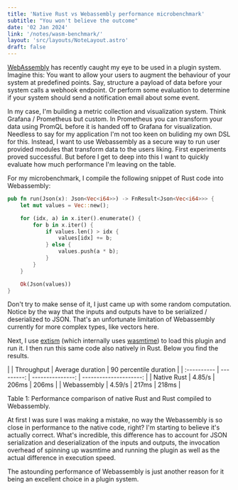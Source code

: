 ```yaml
---
title: 'Native Rust vs Webassembly performance microbenchmark'
subtitle: "You won't believe the outcome"
date: '02 Jan 2024'
link: '/notes/wasm-benchmark/'
layout: 'src/layouts/NoteLayout.astro'
draft: false
---
```



[WebAssembly](https://developer.mozilla.org/en-US/docs/WebAssembly) has recently caught
my eye to be used in a plugin system. Imagine this: You want to allow your users to augment the
behaviour of your system at predefined points. Say, structure a payload of data before your system
calls a webhook endpoint. Or perform some evaluation to determine if your system should send a
notification email about some event.

In my case, I'm building a metric collection and visualization system. Think Grafana /
Prometheus but custom. In Prometheus you can transform your data using PromQL before it is
handed off to Grafana for visualization. Needless to say for my application I'm not too keen
on buliding my own DSL for this. Instead, I want to use Webassembly as a secure way to run
user provided modules that transform data to the users liking. First experiments proved
successful. But before I get to deep into this I want to quickly evaluate how much performance
I'm leaving on the table.

For my microbenchmark, I compile the following snippet of Rust code into Webassembly:

```rust
pub fn run(Json(x): Json<Vec<i64>>) -> FnResult<Json<Vec<i64>>> {
	let mut values = Vec::new();

	for (idx, a) in x.iter().enumerate() {
		for b in x.iter() {
			if values.len() > idx {
				values[idx] += b;
			} else {
				values.push(a * b);
			}
		}
	}

	Ok(Json(values))
}
```

Don't try to make sense of it, I just came up with some random computation. Notice by the way that
the inputs and outputs have to be serialized / deserialized to JSON. That's an unfortunate
limitation of Webassembly currently for more complex types, like vectors here.

Next, I use [extism](https://github.com/extism/extism) (which internally uses
[wasmtime](https://github.com/bytecodealliance/wasmtime)) to load this plugin and run it.
I then run this same code also natively in Rust. Below you find the results.

<div>
	|             | Throughput | Average duration | 90 percentile duration |
	| :---------- | ---------: | ---------------: | ---------------------: |
	| Native Rust | 4.85/s     | 206ms            | 206ms                  |
	| Webassembly	| 4.59/s     | 217ms            | 218ms                  |
</div>
<p class='caption'>Table 1: Performance comparison of native Rust and Rust compiled to Webassembly.</p>

At first I was sure I was making a mistake, no way the Webassembly is so close in performance to
the native code, right? I'm starting to believe it's actually correct. What's incredible, this
difference has to account for JSON serialization and deserialization of the inputs and outputs,
the invocation overhead of spinning up wasmtime and running the plugin as well as the actual
difference in execution speed.

The astounding performance of Webassembly is just another reason for it being an excellent choice
in a plugin system.
